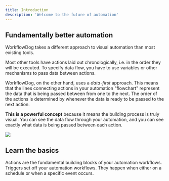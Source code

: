 ```yaml
---
title: Introduction
description: 'Welcome to the future of automation'
---
```


## Fundamentally better automation

WorkflowDog takes a different approach to visual automation than most existing tools.

Most other tools have actions laid out chronologically, i.e. in the order they will be executed. To specify data flow, you have to use variables or other mechanisms to pass data between actions.

WorkflowDog, on the other hand, uses a _data-first_ approach. This means that the lines connecting actions in your automation "flowchart" represent the data that is being passed between from one to the next. The order of the actions is determined by whenever the data is ready to be passed to the next action.

**This is a powerful concept** because it means the building process is truly visual. You can see the data flow through your automation, and you can see exactly what data is being passed between each action.

<Frame>
  <img src="/images/other-tools-comparison.webp" />
</Frame>

## Learn the basics

<CardGroup cols={2}>
  <Card
    title="Actions"
    icon="hammer"
    href="/essentials/nodes"
  >
    Actions are the fundamental building blocks of your automation workflows. 
  </Card>
  <Card
    title="Triggers"
    icon="bolt"
    href="/essentials/triggers"
  >
    Triggers set off your automation workflows. They happen when either on a schedule or when a specific event occurs.
  </Card>
</CardGroup>
